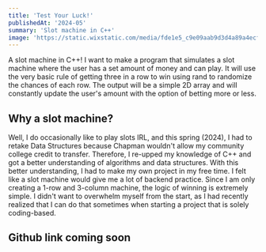 ```yaml
---
title: 'Test Your Luck!'
publishedAt: '2024-05'
summary: 'Slot machine in C++'
image: 'https://static.wixstatic.com/media/fde1e5_c9e09aab9d3d4a89a4ecf4a80066a156~mv2.jpg/v1/fill/w_537,h_245,al_c,q_80,usm_0.66_1.00_0.01,enc_auto/slot.jpg'
---
```


A slot machine in C++! I want to make a program that simulates a slot machine where the user has a set amount of money and can play. It will use the very 
basic rule of getting three in a row to win using rand to randomize the chances of each row. The output will be a simple 2D array and will constantly update 
the user's amount with the option of betting more or less.

## Why a slot machine?
Well, I do occasionally like to play slots IRL, and this spring (2024), I had to retake Data Structures because Chapman wouldn't allow my community college 
credit to transfer. Therefore, I re-upped my knowledge of C++ and got a better understanding of algorithms and data structures. With this better understanding, 
I had to make my own project in my free time. I felt like a slot machine would give me a lot of backend practice. Since I am only creating a 1-row and 3-column machine,
the logic of winning is extremely simple. I didn't want to overwhelm myself from the start, as I had recently realized that I can do that sometimes when starting a project 
that is solely coding-based.

## Github link coming soon